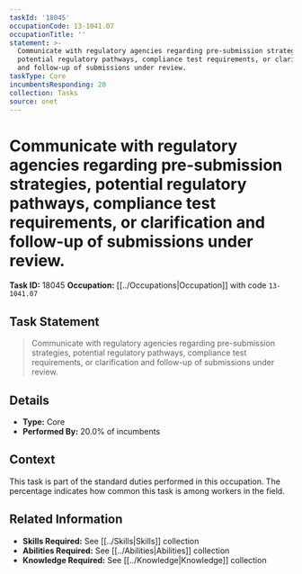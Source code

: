 ```yaml
---
taskId: '18045'
occupationCode: 13-1041.07
occupationTitle: ''
statement: >-
  Communicate with regulatory agencies regarding pre-submission strategies,
  potential regulatory pathways, compliance test requirements, or clarification
  and follow-up of submissions under review.
taskType: Core
incumbentsResponding: 20
collection: Tasks
source: onet
---
```

# Communicate with regulatory agencies regarding pre-submission strategies, potential regulatory pathways, compliance test requirements, or clarification and follow-up of submissions under review.

**Task ID:** 18045
**Occupation:** [[../Occupations|Occupation]] with code `13-1041.07`

## Task Statement

> Communicate with regulatory agencies regarding pre-submission strategies, potential regulatory pathways, compliance test requirements, or clarification and follow-up of submissions under review.

## Details

- **Type:** Core
- **Performed By:** 20.0% of incumbents

## Context

This task is part of the standard duties performed in this occupation. The percentage indicates how common this task is among workers in the field.

## Related Information

- **Skills Required:** See [[../Skills|Skills]] collection
- **Abilities Required:** See [[../Abilities|Abilities]] collection
- **Knowledge Required:** See [[../Knowledge|Knowledge]] collection

